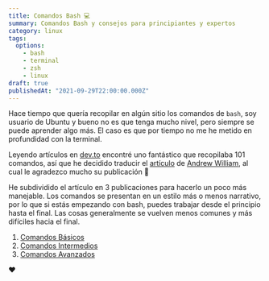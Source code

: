 ```yaml
---
title: Comandos Bash 💻
summary: Comandos Bash y consejos para principiantes y expertos
category: linux
tags:
  options:
    - bash
    - terminal
    - zsh
    - linux
draft: true
publishedAt: "2021-09-29T22:00:00.000Z"
---
```


Hace tiempo que quería recopilar en algún sitio los comandos de `bash`, soy usuario de Ubuntu y bueno no es que tenga mucho nivel, pero siempre se puede aprender algo más. El caso es que por tiempo no me he metido en profundidad con la terminal.

Leyendo artículos en [dev.to](https://dev.to) encontré uno fantástico que recopilaba 101 comandos, así que he decidido traducir el [artículo](https://dev.to/awwsmm/101-bash-commands-and-tips-for-beginners-to-experts-30je#first-commands) de [Andrew William](https://awwsmm.com/), al cual le agradezco mucho su publicación 💓

He subdividido el artículo en 3 publicaciones para hacerlo un poco más manejable. Los comandos se presentan en un estilo más o menos narrativo, por lo que si estás empezando con bash, puedes trabajar desde el principio hasta el final. Las cosas generalmente se vuelven menos comunes y más difíciles hacia el final.

1. [Comandos Básicos](/blog/linux/101-comandos-bash-basicos)
2. [Comandos Intermedios](/blog/linux/101-comandos-bash-intermedios)
3. [Comandos Avanzados](/blog/linux/101-comandos-bash-avanzados)

❤️
